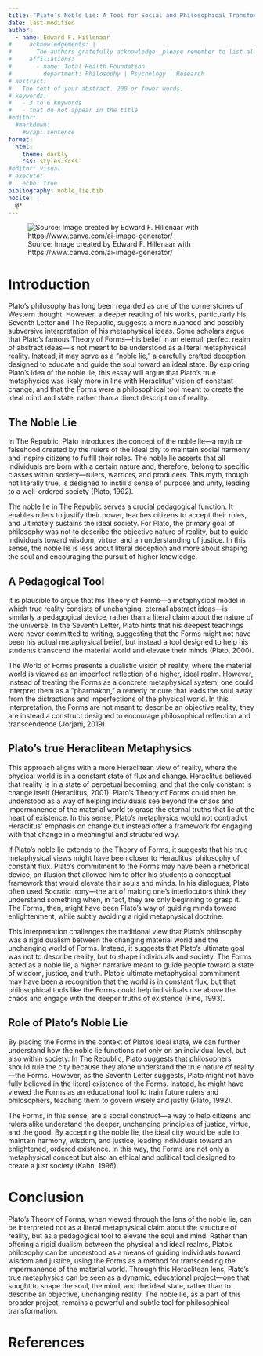 ```yaml
---
title: "Plato’s Noble Lie: A Tool for Social and Philosophical Transformation"
date: last-modified
author:
  - name: Edward F. Hillenaar
#     acknowledgements: | 
#       The authors gratefully acknowledge _please remember to list all relevant funding sources in the non-anonymized (unblinded) version_.
#     affiliations:
#       - name: Total Health Foundation
#         department: Philosophy | Psychology | Research
# abstract: |
#   The text of your abstract. 200 or fewer words.
# keywords:
#   - 3 to 6 keywords
#   - that do not appear in the title
#editor: 
  #markdown: 
    #wrap: sentence
format: 
  html:
    theme: darkly
    css: styles.scss
#editor: visual
# execute: 
#   echo: true
bibliography: noble_lie.bib
nocite: |
  @*
---
```


![Source: Image created by Edward F. Hillenaar with https://www.canva.com/ai-image-generator/](plato.png)

# Introduction

Plato’s philosophy has long been regarded as one of the cornerstones of Western thought. However, a deeper reading of his works, particularly his Seventh Letter and The Republic, suggests a more nuanced and possibly subversive interpretation of his metaphysical ideas. Some scholars argue that Plato’s famous Theory of Forms—his belief in an eternal, perfect realm of abstract ideas—is not meant to be understood as a literal metaphysical reality. Instead, it may serve as a “noble lie,” a carefully crafted deception designed to educate and guide the soul toward an ideal state. By exploring Plato's idea of the noble lie, this essay will argue that Plato’s true metaphysics was likely more in line with Heraclitus’ vision of constant change, and that the Forms were a philosophical tool meant to create the ideal mind and state, rather than a direct description of reality.

## The Noble Lie
In The Republic, Plato introduces the concept of the noble lie—a myth or falsehood created by the rulers of the ideal city to maintain social harmony and inspire citizens to fulfill their roles. The noble lie asserts that all individuals are born with a certain nature and, therefore, belong to specific classes within society—rulers, warriors, and producers. This myth, though not literally true, is designed to instill a sense of purpose and unity, leading to a well-ordered society (Plato, 1992).

The noble lie in The Republic serves a crucial pedagogical function. It enables rulers to justify their power, teaches citizens to accept their roles, and ultimately sustains the ideal society. For Plato, the primary goal of philosophy was not to describe the objective nature of reality, but to guide individuals toward wisdom, virtue, and an understanding of justice. In this sense, the noble lie is less about literal deception and more about shaping the soul and encouraging the pursuit of higher knowledge.

## A Pedagogical Tool
It is plausible to argue that his Theory of Forms—a metaphysical model in which true reality consists of unchanging, eternal abstract ideas—is similarly a pedagogical device, rather than a literal claim about the nature of the universe. In the Seventh Letter, Plato hints that his deepest teachings were never committed to writing, suggesting that the Forms might not have been his actual metaphysical belief, but instead a tool designed to help his students transcend the material world and elevate their minds (Plato, 2000).

The World of Forms presents a dualistic vision of reality, where the material world is viewed as an imperfect reflection of a higher, ideal realm. However, instead of treating the Forms as a concrete metaphysical system, one could interpret them as a “pharmakon,” a remedy or cure that leads the soul away from the distractions and imperfections of the physical world. In this interpretation, the Forms are not meant to describe an objective reality; they are instead a construct designed to encourage philosophical reflection and transcendence (Jorjani, 2019).

## Plato's true Heraclitean Metaphysics
This approach aligns with a more Heraclitean view of reality, where the physical world is in a constant state of flux and change. Heraclitus believed that reality is in a state of perpetual becoming, and that the only constant is change itself (Heraclitus, 2001). Plato’s Theory of Forms could then be understood as a way of helping individuals see beyond the chaos and impermanence of the material world to grasp the eternal truths that lie at the heart of existence. In this sense, Plato’s metaphysics would not contradict Heraclitus’ emphasis on change but instead offer a framework for engaging with that change in a meaningful and structured way.

If Plato’s noble lie extends to the Theory of Forms, it suggests that his true metaphysical views might have been closer to Heraclitus’ philosophy of constant flux. Plato’s commitment to the Forms may have been a rhetorical device, an illusion that allowed him to offer his students a conceptual framework that would elevate their souls and minds. In his dialogues, Plato often used Socratic irony—the art of making one’s interlocutors think they understand something when, in fact, they are only beginning to grasp it. The Forms, then, might have been Plato’s way of guiding minds toward enlightenment, while subtly avoiding a rigid metaphysical doctrine.

This interpretation challenges the traditional view that Plato’s philosophy was a rigid dualism between the changing material world and the unchanging world of Forms. Instead, it suggests that Plato’s ultimate goal was not to describe reality, but to shape individuals and society. The Forms acted as a noble lie, a higher narrative meant to guide people toward a state of wisdom, justice, and truth. Plato’s ultimate metaphysical commitment may have been a recognition that the world is in constant flux, but that philosophical tools like the Forms could help individuals rise above the chaos and engage with the deeper truths of existence (Fine, 1993).

## Role of Plato's Noble Lie
By placing the Forms in the context of Plato’s ideal state, we can further understand how the noble lie functions not only on an individual level, but also within society. In The Republic, Plato suggests that philosophers should rule the city because they alone understand the true nature of reality—the Forms. However, as the Seventh Letter suggests, Plato might not have fully believed in the literal existence of the Forms. Instead, he might have viewed the Forms as an educational tool to train future rulers and philosophers, teaching them to govern wisely and justly (Plato, 1992).

The Forms, in this sense, are a social construct—a way to help citizens and rulers alike understand the deeper, unchanging principles of justice, virtue, and the good. By accepting the noble lie, the ideal city would be able to maintain harmony, wisdom, and justice, leading individuals toward an enlightened, ordered existence. In this way, the Forms are not only a metaphysical concept but also an ethical and political tool designed to create a just society (Kahn, 1996).

# Conclusion 

Plato’s Theory of Forms, when viewed through the lens of the noble lie, can be interpreted not as a literal metaphysical claim about the structure of reality, but as a pedagogical tool to elevate the soul and mind. Rather than offering a rigid dualism between the physical and ideal realms, Plato’s philosophy can be understood as a means of guiding individuals toward wisdom and justice, using the Forms as a method for transcending the impermanence of the material world. Through this Heraclitean lens, Plato’s true metaphysics can be seen as a dynamic, educational project—one that sought to shape the soul, the mind, and the ideal state, rather than to describe an objective, unchanging reality. The noble lie, as a part of this broader project, remains a powerful and subtle tool for philosophical transformation.

# References 
